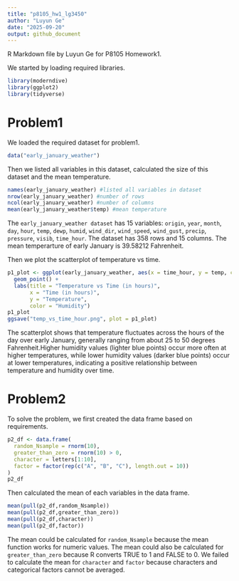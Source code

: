 ```yaml
---
title: "p8105_hw1_lg3450"
author: "Luyun Ge"
date: "2025-09-20"
output: github_document
---
```


R Markdown file by Luyun Ge for P8105 Homework1.

We started by loading required libraries.
```r
library(moderndive)
library(ggplot2)
library(tidyverse)
```

# Problem1
We loaded the required dataset for problem1.
```r

data("early_january_weather")
```
Then we listed all variables in this dataset, calculated the size of this dataset and the mean temperature.
```r
names(early_january_weather) #listed all variables in dataset
nrow(early_january_weather) #number of rows
ncol(early_january_weather) #number of columns
mean(early_january_weather$temp) #mean temperature
```
The `early_january_weather dataset` has 15 variables: `origin`, `year`, `month`, `day`, `hour`, `temp`, `dewp`, `humid`, `wind_dir`, `wind_speed`, `wind_gust`, `precip`, `pressure`, `visib`, `time_hour`. 
The dataset has 358 rows and 15 columns. 
The mean temperarture of early January is 39.58212 Fahrenheit.

Then we plot the scatterplot of temperature vs time.
```r
p1_plot <- ggplot(early_january_weather, aes(x = time_hour, y = temp, color = humid)) +
  geom_point() +
  labs(title = "Temperature vs Time (in hours)",
       x = "Time (in hours)",
       y = "Temperature",
       color = "Humidity")
p1_plot
ggsave("temp_vs_time_hour.png", plot = p1_plot)
```
The scatterplot shows that temperature fluctuates across the hours of the day over early January, generally ranging from about 25 to 50 degrees Fahrenheit.Higher humidity values (lighter blue points) occur more often at higher temperatures, while lower humidity values (darker blue points) occur at lower temperatures, indicating a positive relationship between temperature and humidity over time.

# Problem2
To solve the problem, we first created the data frame based on requirements.
```r
p2_df <- data.frame(
  random_Nsample = rnorm(10),
  greater_than_zero = rnorm(10) > 0,
  character = letters[1:10],
  factor = factor(rep(c("A", "B", "C"), length.out = 10))
)
p2_df
```
Then calculated the mean of each variables in the data frame.
```r
mean(pull(p2_df,random_Nsample))
mean(pull(p2_df,greater_than_zero))
mean(pull(p2_df,character))
mean(pull(p2_df,factor))  
```
The mean could be calculated for `random_Nsample` because the mean function works for numeric values. 
The mean could also be calculated for `greater_than_zero` because R converts TRUE to 1 and FALSE to 0.
We failed to calculate the mean for `character` and `factor` because characters and categorical factors cannot be averaged.
















